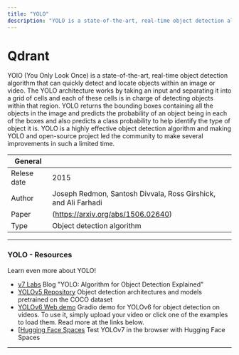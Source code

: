 ```yaml
---
title: "YOLO"
description: "YOLO is a state-of-the-art, real-time object detection algorithm that uses convolutional neural networks to be bale to identify and detect objects in real time "
---
```


# Qdrant

YOlO (You Only Look Once) is a state-of-the-art, real-time object detection algorithm  that can quickly detect and locate objects within an image or video. The YOLO architecture works by taking an input and separating it into a grid of cells and each of these cells is in charge of detecting objects within that region.  YOLO returns the bounding boxes containing all the objects in the image and predicts the probability of an object being in each of the boxes and also predicts a class probability to help identify the type of object it is. YOLO is a highly effective object detection algorithm and making YOLO and open-source project led the community to make several improvements in such a limited time.

| General     |                                |
| ----------- | ------------------------------ |
| Relese date | 2015             |
| Author      | Joseph Redmon, Santosh Divvala, Ross Girshick, and Ali Farhadi|
| Paper      | (https://arxiv.org/abs/1506.02640) |
| Type        | Object detection algorithm|

---


### YOLO - Resources

Learn even more about YOLO!

- [v7 Labs](https://www.v7labs.com/blog/yolo-object-detection) Blog "YOLO: Algorithm for Object Detection Explained"
- [YOLOv5 Repository](https://github.com/ultralytics/yolov5) Object detection architectures and models pretrained on the COCO dataset
- [YOLOv6 Web demo](https://huggingface.co/spaces/nateraw/yolov6) Gradio demo for YOLOv6 for object detection on videos. To use it, simply upload your video or click one of the examples to load them. Read more at the links below.
- [[Hugging Face Spaces](https://huggingface.co/spaces/akhaliq/yolov7) Test YOLOv7 in the browser with Hugging Face Spaces




---
